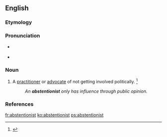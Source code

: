 ==English==

===Etymology===
{{suffix|abstention|ist}}

===Pronunciation===
* {{a|RP}} {{IPA|/əbˈstɛn.ʃn̩.ɪst/}}
* {{a|US}} {{IPA|/æbˈstɛn.ʃn̩.ɪst/|/æbˈstɛn.t͡ʃn̩.ɪst/|/əbˈstɛn.ʃn̩.ɪst/|/əbˈstɛn.t͡ʃn̩.ɪst/}}

===Noun===
{{en-noun}}

# A [[practitioner]] or [[advocate]] of not getting involved politically. {{defdate|First attested in the late 19<sup>th</sup> century.}}<ref name=SOED>{{R:SOED5|page=9}}</ref>
#: ''An '''abstentionist''' only has influence through public opinion.''

===References===
<references/>

[[fr:abstentionist]]
[[ko:abstentionist]]
[[ps:abstentionist]]